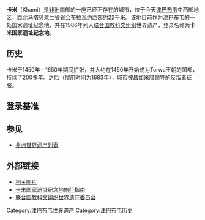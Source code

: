 {{世界遺産概要表|
site_img = File:Khami.jpg |
site_img_capt = |
site_img_width =275px|
zh_name = 卡米国家遗址纪念地|
en_name = Khami Ruins National Monument |
fr_name = Ruines de Khami |
country = {{ZIM}}|
Region = 非洲|
criterion_c = (iii), (iv)|
rg_year = 1986年|
ex_rg_year = |
remarks = |
org_url = http://whc.unesco.org/pg.cfm?cid=31&id_site=365|
map_img = |
map_img_width = 
}}

'''卡米'''（Khami）是[[非洲|非洲]]南部的一座已经不存在的城市，位于今天[[津巴布韦|津巴布韦]]中西部地区，距[[北马塔贝莱兰省|北马塔贝莱兰省]]省会[[布拉瓦约|布拉瓦约]]西部约22千米。该地目前作为津巴布韦的一处国家遗址纪念地，并在1986年列入[[联合国教科文组织|联合国教科文组织]]世界遗产，登录名称为'''卡米国家遗址纪念地'''。

==历史==
卡米于1450年－1650年期间扩张，并大约在1450年开始成为Torwa王朝的国都，持续了200多年。之后（惯用时间为1683年），城市被昌加米腊领导的反叛者征服。

==登录基准==
{{世界遺産基準|3|4}}

==参见==
* [[非洲世界遗产列表|非洲世界遗产列表]]

== 外部链接 ==
*[http://www.bulawayo1872.com/pics/khamiruins1.htm 相关图片]{{Wayback|url=http://www.bulawayo1872.com/pics/khamiruins1.htm |date=20120920002234 }}
*[http://www.bulawayo1872.com/tourist/KhamiRuins.htm 卡米国家遗址纪念地旅行指南]{{Wayback|url=http://www.bulawayo1872.com/tourist/KhamiRuins.htm |date=20121016102950 }}
*[http://whc.unesco.org/pg.cfm?cid=31&id_site=365 联合国教科文组织世界遗产委员会] {{Wayback|url=http://whc.unesco.org/pg.cfm?cid=31&id_site=365 |date=20200930230900 }} 

{{津巴布韦世界遗产}}

{{DEFAULTSORT:卡米国家遗址纪念地}}
[[Category:津巴布韦世界遗产|Category:津巴布韦世界遗产]]
[[Category:津巴布韦历史|Category:津巴布韦历史]]
{{history-stub}}
